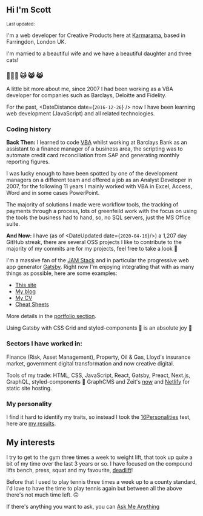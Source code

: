 ## Hi I'm Scott

<Small>
  Last updated: <DateUpdated date={`2020-04-16`} small={`true`} />
</Small>

I'm a web developer for Creative Products here at [Karmarama], based
in Farringdon, London UK.

I'm married to a beautiful wife and we have a beautiful daughter and
three cats!

### 👨‍👩‍👧 🐱 😸 😹

A little bit more about me, since 2007 I had been working as a VBA
developer for companies such as Barclays, Deloitte and Fidelity.

For the past, <DateDistance date={`2016-12-26`} /> now I have been
learning web development (JavaScript) and all related technologies.

### Coding history

**Back Then:** I learned to code [VBA] whilst working at Barclays Bank
as an assistant to a finance manager of a business area, the scripting
was to automate credit card reconciliation from SAP and generating
monthly reporting figures.

I was lucky enough to have been spotted by one of the development
managers on a different team and offered a job as an Analyst Developer
in 2007, for the following 11 years I mainly worked with VBA in Excel,
Access, Word and in some cases PowerPoint.

The majority of solutions I made were workflow tools, the tracking of
payments through a process, lots of greenfeild work with the focus on
using the tools the business had to hand, so, no SQL servers, just the
MS Office suite.

**And Now:** I have (as of <DateUpdated date={`2020-04-16`}/>) a 1,207
day GitHub streak, there are several OSS projects I like to contribute
to the majority of my commits are for my projects, feel free to take a
look 👀

I'm a massive fan of the [JAM Stack] and in particular the progressive
web app generator [Gatsby]. Right now I'm enjoying integrating that
with as many things as possible, here are some examples:

- [This site]
- [My blog]
- [My CV]
- [Cheat Sheets]

More details in the [portfolio section].

Using Gatsby with CSS Grid and styled-components 💅 is an absolute joy
💜

### Sectors I have worked in:

Finance (Risk, Asset Management), Property, Oil & Gas, Lloyd's
insurance market, government digital transformation and now creative
digital.

Tools of my trade: HTML, CSS, JavaScript, React, Gatsby, Preact,
Next.js, GraphQL, styled-components 💅 GraphCMS and Zeit's [now] and
[Netlify] for static site hosting.

### My personality

I find it hard to identify my traits, so instead I took the
[16Personalities] test, here are [my results].

## My interests

I try to get to the gym three times a week to weight lift, that took
up quite a bit of my time over the last 3 years or so. I have focused
on the compound lifts bench, press, squat and my favourite,
[deadlift]!

Before that I used to play tennis three times a week up to a county
standard, I'd love to have the time to play tennis again but between
all the above there's not much time left. 🙃

If there's anything you want to ask, you can [Ask Me Anything]

<!-- Links -->

[karmarama]: https://karmarama.com
[vba]: https://en.wikipedia.org/wiki/Visual_Basic_for_Applications
[now]: https://zeit.co/now
[gatsby]: https://www.gatsbyjs.org/
[this site]: https://scottspence.me
[my blog]: https://thelocalhost.blog
[my cv]: https://mecv.xyz
[cheat sheets]: https://cheatsheets.xyz
[deadlift]: https://www.youtube.com/watch?v=b8sadCd7Lhc
[react static]: https://react-static.js.org/
[ask me anything]: https://github.com/spences10/ama
[16personalities]: https://www.16personalities.com/
[my results]: https://www.16personalities.com/profiles/ba01a67248b68
[netlify]: http://netlify.com/
[jam stack]: https://jamstack.org/
[portfolio section]: #portfolio
